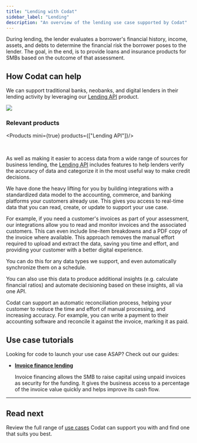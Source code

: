 ---
title: "Lending with Codat"
sidebar_label: "Lending"
description: "An overview of the lending use case supported by Codat"
---


During lending, the lender evaluates a borrower's financial history, income, assets, and debts to determine the financial risk the borrower poses to the lender. The goal, in the end, is to provide loans and insurance products for SMBs based on the outcome of that assessment.

## How Codat can help

We can support traditional banks, neobanks, and digital lenders in their lending activity by leveraging our [Lending API](/lending/overview) product. 

![](/img/use-cases/summary-pages/dbdaea6d-underwriting.png)

### Relevant products

<Products mini={true} products={["Lending API"]}/>

<br/>

As well as making it easier to access data from a wide range of sources for business lending, the [Lending API](/lending/overview) includes features to help lenders verify the accuracy of data and categorize it in the most useful way to make credit decisions.

We have done the heavy lifting for you by building integrations with a standardized data model to the accounting, commerce, and banking platforms your customers already use. This gives you access to real-time data that you can read, create, or update to support your use case.

For example, if you need a customer's invoices as part of your assessment, our integrations allow you to read and monitor invoices and the associated customers. This can even include line-item breakdowns and a PDF copy of the invoice where available. This approach removes the manual effort required to upload and extract the data, saving you time and effort, and providing your customer with a better digital experience. 

You can do this for any data types we support, and even automatically synchronize them on a schedule.

You can also use this data to produce additional insights (e.g. calculate financial ratios) and automate decisioning based on these insights, all via one API.

Codat can support an automatic reconciliation process, helping your customer to reduce the time and effort of manual processing, and increasing accuracy. For example, you can write a payment to their accounting software and reconcile it against the invoice, marking it as paid. 

## Use case tutorials

Looking for code to launch your use case ASAP? Check out our guides:

- **[Invoice finance lending](/lending/guides/invoice-finance/introduction)**

  Invoice financing allows the SMB to raise capital using unpaid invoices as security for the funding. It gives the business access to a percentage of the invoice value quickly and helps improve its cash flow. 

---

## Read next

Review the full range of [use cases](/usecases/overview) Codat can support you with and find one that suits you best.
